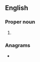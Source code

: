 {{also|holc|h-olc|hołc}}
==English==

===Proper noun===
{{en-proper noun}}

# {{lb|en|US}} {{initialism of|{{w|Home Owners' Loan Corporation}}|lang=en}}

===Anagrams===
* {{anagrams|en|a=chlo|HOCl|OLHC|loch|ochl-}}